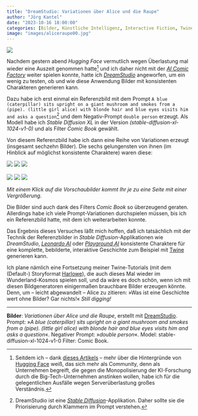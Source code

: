 ```yaml
---
title: "DreamStudio: Variationen über Alice und die Raupe"
author: "Jörg Kantel"
date: "2023-10-16 18:00:00"
categories: [Bilder, Künstliche Intelligenz, Interactive Fiction, Twine, Alice]
image: "images/aliceraupe00.jpg"
---
```


[![](images/aliceraupe00-b.jpg)](https://www.flickr.com/photos/schockwellenreiter/53262908765/)

Nachdem gestern abend *Hugging Face* vermutlich wegen Überlastung mal wieder eine Auszeit genommen hatte[^1] und ich daher nicht mit der *[AI Comic Factory](http://cognitiones.kantel-chaos-team.de/multimedia/computergraphik/comicfactory.html)* weiter spielen konnte, hatte ich *[DreamStudio](https://beta.dreamstudio.ai/generate)* angeworfen, um ein wenig zu testen, ob und wie diese Anwendung Bilder mit konsistenten Charakteren generieren kann.

[^1]: Seitdem ich -- dank [dieses Artikels](https://www.nzz.ch/technologie/huggingface-diese-nach-einem-emoji-benannte-firma-fordert-meta-und-google-heraus-ld.1682435) -- mehr über die Hintergründe von [Hugging Face](https://huggingface.co/) weiß, das sich mehr als Community, denn als Unternehmen begreift, die gegen die Monopolisierung der KI-Forschung durch die Big-Tech-Unternehmen anstinken wollen, habe ich für die gelegentlichen Ausfälle wegen Serverüberlastung großes Verständnis.

Dazu habe ich erst einmal ein Referenzbild mit dem Prompt `A blue (caterpillar) sits upright on a giant mushroom and smokes from a (pipe). (little girl alice) with blonde hair and blue eyes visits him and asks a question`[^2] und dem Negativ-Prompt `double person` erzeugt. Als Modell habe ich *Stable Diffusion XL* in der Version *(stable-diffusion-xl-1024-v1-0)* und als Filter *Comic Book* gewählt.

[^2]: DreamStudio ist eine *[Stable Diffusion](http://cognitiones.kantel-chaos-team.de/technikgeschichte/rechnerundnetze/stablediffusion.html)*-Applikation. Daher sollte sie die Priorisierung durch Klammern im Prompt verstehen.

Von diesem Referenzbild habe ich dann eine Reihe von Variationen erzeugt (insgesamt sechzehn Bilder). Die sechs gelungensten von ihnen (im Hinblick auf möglichst konsistente Charaktere) waren diese:

[![](images/aliceraupe01.jpg)](https://www.flickr.com/photos/schockwellenreiter/53262426901/)&nbsp;[![](images/aliceraupe02.jpg)](https://www.flickr.com/photos/schockwellenreiter/53262720038/)&nbsp;[![](images/aliceraupe03.jpg)](https://www.flickr.com/photos/schockwellenreiter/53262776789/)<br /><br />
[![](images/aliceraupe04.jpg)](https://www.flickr.com/photos/schockwellenreiter/53262908700/)&nbsp;[![](images/aliceraupe05.jpg)](https://www.flickr.com/photos/schockwellenreiter/53262908775/)&nbsp;[![](images/aliceraupe06.jpg)](https://www.flickr.com/photos/schockwellenreiter/53262426896/)

*Mit einem Klick auf die Vorschaubilder kommt Ihr je zu eine Seite mit einer Vergrößerung.*

Die Bilder sind auch dank des Filters *Comic Book* so überzeugend geraten. Allerdings habe ich viele Prompt-Variationen durchspielen müssen, bis ich ein Referenzbild hatte, mit dem ich weiterarbeiten konnte.

Das Ergebnis dieses Versuches läßt mich hoffen, daß ich tatsächlich mit der Technik der Referenzbilder in *Stable Diffusion*-Applikationen wie *DreamStudio*, *[Leonardo AI](http://cognitiones.kantel-chaos-team.de/technikgeschichte/rechnerundnetze/leonardoai.html)* oder *[Playground AI](http://cognitiones.kantel-chaos-team.de/technikgeschichte/rechnerundnetze/playgroundai.html)* konsistente Charaktere für eine komplette, bebilderte, interaktive Geschichte zum Beispiel mit [Twine](http://cognitiones.kantel-chaos-team.de/multimedia/spieleprogrammierung/twine2.html) generieren kann.

Ich plane nämlich eine Fortsetzung meiner Twine-Tutorials (mit dem (Default-) Storyformat [Harlowe](https://twine2.neocities.org/)), die auch dieses Mal wieder im Wunderland-Kosmos spielen soll, und da wäre es doch schön, wenn ich mit diesen Bildgeneratoren einigermaßen brauchbare Bilder erzeugen könnte. Denn, um -- leicht abgewandelt -- Alice zu zitieren: »Was ist eine Geschichte wert ohne Bilder? Gar nichts!« *Still digging!*


---

**Bilder**: *Variationen über Alice und die Raupe*, erstellt mit [DreamStudio](https://beta.dreamstudio.ai/generate). Prompt: »*A blue (caterpillar) sits upright on a giant mushroom and smokes from a (pipe). (little girl alice) with blonde hair and blue eyes visits him and asks a question*«. Negativer Prompt: »*double person*«. Model: stable-diffusion-xl-1024-v1-0  Filter: Comic Book.